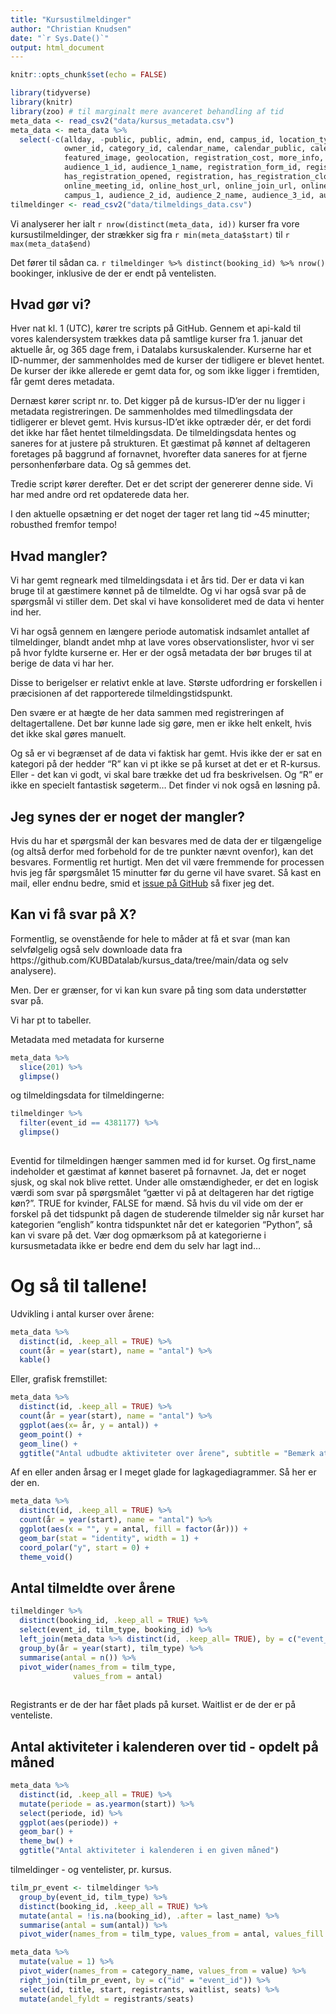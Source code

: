 ```yaml
---
title: "Kursustilmeldinger"
author: "Christian Knudsen"
date: "`r Sys.Date()`"
output: html_document
---
```


```r
knitr::opts_chunk$set(echo = FALSE)
```

```r
library(tidyverse)
library(knitr)
library(zoo) # til marginalt mere avanceret behandling af tid
meta_data <- read_csv2("data/kursus_metadata.csv")
meta_data <- meta_data %>% 
  select(-c(allday, -public, public, admin, end, campus_id, location_type, location_id, calendar_id, owner_name,
            owner_id, category_id, calendar_name, calendar_public, calendar_admin, presenter, color, 
            featured_image, geolocation, registration_cost, more_info, setup_time, teardown_time, 
            audience_1_id, audience_1_name, registration_form_id, registration_series_linked,
            has_registration_opened, registration, has_registration_closed, zoom_email, online_user_id, 
            online_meeting_id, online_host_url, online_join_url, online_join_password, online_provider,
            campus_1, audience_2_id, audience_2_name, audience_3_id, audience_3_name))
tilmeldinger <- read_csv2("data/tilmeldings_data.csv")
```
Vi analyserer her ialt `r nrow(distinct(meta_data, id))` kurser fra 
vore kursustilmeldinger, der strækker sig fra `r min(meta_data$start)` til
`r max(meta_data$end)`

Det fører til sådan ca. `r tilmeldinger %>% distinct(booking_id) %>% nrow()` 
bookinger, inklusive de der er endt på ventelisten.

## Hvad gør vi?

Hver nat kl. 1 (UTC), kører tre scripts på GitHub. Gennem et api-kald til
vores kalendersystem trækkes data på samtlige kurser fra 1. januar det aktuelle år, og
365 dage frem, i Datalabs kursuskalender.
Kurserne har et ID-nummer, der sammenholdes med de kurser der tidligere er blevet
hentet. De kurser der ikke allerede er gemt data for, og som ikke ligger i 
fremtiden, får gemt deres metadata.

Dernæst kører script nr. to. Det kigger på de kursus-ID'er der nu ligger i
metadata registreringen. De sammenholdes med tilmedlingsdata der tidligerer er
blevet gemt. Hvis kursus-ID'et ikke optræder dér, er det fordi det ikke har
fået hentet tilmeldingsdata. De tilmeldingsdata hentes og saneres for at justere på
strukturen. Et gæstimat på kønnet af deltageren foretages på baggrund 
af fornavnet, hvorefter data saneres for at fjerne personhenførbare data. Og så 
gemmes det.

Tredie script kører derefter. Det er det script der genererer denne side. 
Vi har med andre ord ret opdaterede data her.

I den aktuelle opsætning er det noget der tager ret lang tid ~45 minutter; 
robusthed fremfor tempo! 


## Hvad mangler?

Vi har gemt regneark med tilmeldingsdata i et års tid. Der er data vi kan
bruge til at gæstimere kønnet på de tilmeldte. Og vi har også svar på de spørgsmål
vi stiller dem. Det skal vi have konsolideret med de data vi henter ind her.

Vi har også gennem en længere periode automatisk indsamlet antallet af 
tilmeldinger, blandt andet mhp at lave vores observationslister, hvor vi ser
på hvor fyldte kurserne er. Her er der også metadata der bør bruges til at berige
de data vi har her.

Disse to berigelser er relativt enkle at lave. Største udfordring er forskellen
i præcisionen af det rapporterede tilmeldingstidspunkt. 

Den svære er at hægte de her data sammen med registreringen af deltagertallene.
Det bør kunne lade sig gøre, men er ikke helt enkelt, hvis det ikke skal gøres
manuelt.

Og så er vi begrænset af de data vi faktisk har gemt. Hvis ikke der er sat
en kategori på der hedder "R" kan vi pt ikke se på kurset at det er et R-kursus.
Eller - det kan vi godt, vi skal bare trække det ud fra beskrivelsen. Og "R" er 
ikke en specielt fantastisk søgeterm... Det finder vi nok også en løsning på.

## Jeg synes der er noget der mangler?

Hvis du har et spørgsmål der kan besvares med de data der er tilgængelige (og
altså derfor med forbehold for de tre punkter nævnt ovenfor), kan det besvares.
Formentlig ret hurtigt. Men det vil være fremmende for processen hvis jeg får 
spørgsmålet 15 minutter før du gerne vil have svaret. Så kast en mail, eller 
endnu bedre, smid et [issue på GitHub](https://github.com/KUBDatalab/kursus_data/issues/new)
så fixer jeg det.

## Kan vi få svar på X?

Formentlig, se ovenstående for hele to måder at få et svar (man kan selvfølgelig
også selv downloade data fra https://github.com/KUBDatalab/kursus_data/tree/main/data
og selv analysere).

Men. Der er grænser, for vi kan kun svare på ting som data understøtter svar på.

Vi har pt to tabeller.

Metadata med metadata for kurserne
```r
meta_data %>% 
  slice(201) %>% 
  glimpse()
```
og tilmeldingsdata for tilmeldingerne:

```r
tilmeldinger %>% 
  filter(event_id == 4381177) %>% 
  glimpse()
  
```

Eventid for tilmeldingen hænger sammen med id for kurset. Og first_name 
indeholder et gæstimat af kønnet baseret på fornavnet.
Ja, det er noget sjusk, og skal nok blive rettet. Under alle omstændigheder,
er det en logisk værdi som svar på spørgsmålet "gætter vi på at deltageren har det rigtige køn?". 
TRUE for kvinder, FALSE for mænd.
Så hvis du vil
vide om der er forskel på det tidspunkt på dagen de studerende tilmelder sig
når kurset har kategorien "english" kontra tidspunktet når det er kategorien
"Python", så kan vi svare på det. Vær dog opmærksom på at kategorierne
i kursusmetadata ikke er bedre end dem du selv har lagt ind...


# Og så til tallene!

Udvikling i antal kurser over årene:

```r
meta_data %>% 
  distinct(id, .keep_all = TRUE) %>% 
  count(år = year(start), name = "antal") %>% 
  kable()
```

Eller, grafisk fremstillet:

```r
meta_data %>% 
  distinct(id, .keep_all = TRUE) %>% 
  count(år = year(start), name = "antal") %>% 
  ggplot(aes(x= år, y = antal)) +
  geom_point() +
  geom_line() +
  ggtitle("Antal udbudte aktiviteter over årene", subtitle = "Bemærk at data er til dato, hvorfor tallene for 2025 er som de er")
```


Af en eller anden årsag er I meget glade for lagkagediagrammer. Så her er der en.

```r
meta_data %>% 
  distinct(id, .keep_all = TRUE) %>% 
  count(år = year(start), name = "antal") %>% 
  ggplot(aes(x = "", y = antal, fill = factor(år))) +
  geom_bar(stat = "identity", width = 1) +
  coord_polar("y", start = 0) +
  theme_void()
```

## Antal tilmeldte over årene

```r
tilmeldinger %>% 
  distinct(booking_id, .keep_all = TRUE) %>% 
  select(event_id, tilm_type, booking_id) %>% 
  left_join(meta_data %>% distinct(id, .keep_all= TRUE), by = c("event_id" = "id")) %>% 
  group_by(år = year(start), tilm_type) %>% 
  summarise(antal = n()) %>% 
  pivot_wider(names_from = tilm_type,
              values_from = antal)
  
```
Registrants er de der har fået plads på kurset. Waitlist er de der er på 
venteliste.

## Antal aktiviteter i kalenderen over tid - opdelt på måned

```r
meta_data %>% 
  distinct(id, .keep_all = TRUE) %>% 
  mutate(periode = as.yearmon(start)) %>% 
  select(periode, id) %>% 
  ggplot(aes(periode)) +
  geom_bar() +
  theme_bw() +
  ggtitle("Antal aktiviteter i kalenderen i en given måned")
```



tilmeldinger - og ventelister, pr. kursus.
```r
tilm_pr_event <- tilmeldinger %>% 
  group_by(event_id, tilm_type) %>% 
  distinct(booking_id, .keep_all = TRUE) %>% 
  mutate(antal = !is.na(booking_id), .after = last_name) %>% 
  summarise(antal = sum(antal)) %>% 
  pivot_wider(names_from = tilm_type, values_from = antal, values_fill = 0)
```


```r
meta_data %>% 
  mutate(value = 1) %>% 
  pivot_wider(names_from = category_name, values_from = value) %>% 
  right_join(tilm_pr_event, by = c("id" = "event_id")) %>% 
  select(id, title, start, registrants, waitlist, seats) %>% 
  mutate(andel_fyldt = registrants/seats)
```






